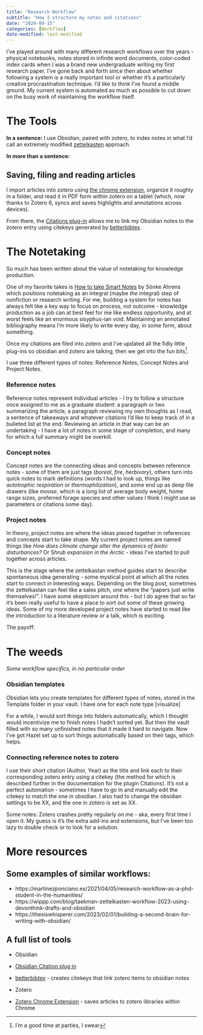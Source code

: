 ```yaml
---
title: "Research Workflow"
subtitle: "How I structure my notes and citations"
date: "2024-04-15"
categories: [Workflow]
date-modified: last-modified
---
```


I've played around with many different research workflows over the years - physical notebooks, notes stored in infinite word documents, color-coded index cards when I was a brand new undergraduate writing my first research paper. I've gone back and forth since then about whether following a system is a really important tool or whether it's a particularly creative procrastination technique. I'd like to think I've found a middle ground. My current system is automated as much as possible to cut down on the busy work of maintaining the workflow itself.

# The Tools

**In a sentence:** I use Obsidian, paired with zotero, to index notes in what I'd call an extremely modified [zettelkasten](https://zettelkasten.de/introduction/) approach.

**In more than a sentence:**

## Saving, filing and reading articles

I import articles into zotero using [the chrome extension](https://www.zotero.org/download/), organize it roughly in a folder, and read it in PDF form within zotero on a tablet (which, now thanks to Zotero 6, syncs and saves highlights and annotations across devices).

From there, the [Citations plug-in](https://github.com/hans/obsidian-citation-plugin) allows me to link my Obsidian notes to the zotero entry using citekeys generated by [betterbibtex](https://retorque.re/zotero-better-bibtex/).

# The Notetaking

So much has been written about the value of notetaking for knowledge production.

One of my favorite takes is [How to take Smart Notes](https://docdrop.org/download_annotation_doc/How-to-Take-Smart-Notes-by-So%CC%88nke-Ahrens-40zol.pdf) by Sönke Ahrens which positions notetaking as an integral (maybe *the* integral) step of nonfiction or research writing. For me, building a system for notes has always felt like a key way to focus on process, not outcome - knowledge production as a job can at best feel for me like endless opportunity, and at worst feels like an enormous sisyphus-ian void. Maintaining an annotated bibliography means I'm more likely to write every day, in some form, about something.

Once my citations are filed into zotero and I've updated all the fidly little plug-ins so obsidian and zotero are talking, then we get into the fun bits[^1].

[^1]: I'm a good time at parties, I swear

I use three different types of notes: Reference Notes, Concept Notes and Project Notes.

### Reference notes

Reference notes represent individual articles - I try to follow a structure once assigned to me as a graduate student: a paragraph or two summarizing the article, a paragraph reviewing my own thoughts as I read, a sentence of takeaways and whatever citations I'd like to keep track of in a bulleted list at the end. Reviewing an article in that way can be an undertaking - I have a lot of notes in some stage of completion, and many for which a full summary might be overkill.

### Concept notes

Concept notes are the connecting ideas and concepts between reference notes - some of them are just tags (*boreal*, *fire*, *herbivory*), others turn into quick notes to mark definitions (words I had to look up, things like *autotrophic respiration* or *thermophilization*), and some end up as deep file drawers (like *moose*, which is a long list of average body weight, home range sizes, preferred forage species and other values I think I might use as parameters or citations some day).

### Project notes

In theory, project notes are where the ideas pieced together in references and concepts start to take shape. My current project notes are named things like *How does climate change alter the dynamics of biotic disturbances?* Or S*hrub expansion in the Arctic* - ideas I've started to pull together across articles.

::: callout-note
This is the stage where the zettelkastan method guides start to describe spontaneous idea generating - some mystical point at which all the notes start to connect in interesting ways. Depending on the blog post, sometimes the zettelkastan can feel like a sales pitch, one where the "papers just write themselves!". I have some skepticism around this - but I do agree that so far it's been really useful to have a place to sort out some of these growing ideas. Some of my more developed project notes have started to read like the introduction to a literature review or a talk, which is exciting.
:::

The payoff:

# The weeds

*Some workflow specifics, in no particular order*

### Obsidian templates

Obsidian lets you create templates for different types of notes, stored in the Template folder in your vault. I have one for each note type \[visualize\]

For a while, I would sort things into folders automatically, which I thought would incentivize me to finish notes I hadn't sorted yet. But then the vault filled with so many unfinished notes that it made it hard to navigate. Now I've got Hazel set up to sort things automatically based on their tags, which helps.

### Connecting reference notes to zotero

I use their short citation (Author, Year) as the title and link each to their corresponding zotero entry using a citekey (the method for which is described further in the documentation for the plugin Citations). It's not a perfect automation - sometimes I have to go in and manually edit the citekey to match the one in obsidian. I also had to change the obsidian settings to be XX, and the one in zotero is set as XX.

Some notes: Zotero crashes pretty regularly on me - aka, every first time I open it. My guess is it's the extra add-ins and extensions, but I've been too lazy to double check or to look for a solution.

# More resources

## Some examples of similar workflows:

-   https://martinezponciano.es/2021/04/05/research-workflow-as-a-phd-student-in-the-humanities/
-   https://wippp.com/blog/taekman-zettelkasten-workflow-2023-using-devonthink-drafts-and-obsidian
-   https://thesiswhisperer.com/2023/02/01/building-a-second-brain-for-writing-with-obsidian/

## A full list of tools

-   Obsidian

-   [Obsidian Citation plug in](https://github.com/hans/obsidian-citation-plugin)

-   [betterbibtex](https://retorque.re/zotero-better-bibtex/) - creates citekeys that link zotero items to obsidian notes

-   Zotero

-   [Zotero Chrome Extension](https://www.zotero.org/download/) - saves articles to zotero libraries within Chrome